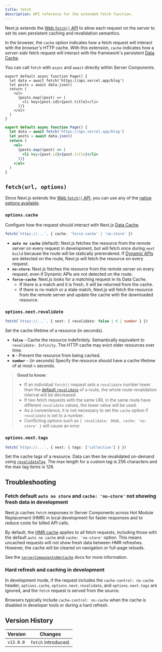 ```yaml
---
title: fetch
description: API reference for the extended fetch function.
---
```


Next.js extends the [Web `fetch()` API](https://developer.mozilla.org/docs/Web/API/Fetch_API) to allow each request on the server to set its own persistent caching and revalidation semantics.

In the browser, the `cache` option indicates how a fetch request will interact with the _browser's_ HTTP cache. With this extension, `cache` indicates how a _server-side_ fetch request will interact with the framework's persistent [Data Cache](/docs/app/deep-dive/caching#data-cache).

You can call `fetch` with `async` and `await` directly within Server Components.

```tsx filename="app/page.tsx" switcher
export default async function Page() {
  let data = await fetch('https://api.vercel.app/blog')
  let posts = await data.json()
  return (
    <ul>
      {posts.map((post) => (
        <li key={post.id}>{post.title}</li>
      ))}
    </ul>
  )
}
```

```jsx filename="app/page.js" switcher
export default async function Page() {
  let data = await fetch('https://api.vercel.app/blog')
  let posts = await data.json()
  return (
    <ul>
      {posts.map((post) => (
        <li key={post.id}>{post.title}</li>
      ))}
    </ul>
  )
}
```

## `fetch(url, options)`

Since Next.js extends the [Web `fetch()` API](https://developer.mozilla.org/docs/Web/API/Fetch_API), you can use any of the [native options available](https://developer.mozilla.org/docs/Web/API/fetch#parameters).

### `options.cache`

Configure how the request should interact with Next.js [Data Cache](/docs/app/deep-dive/caching#data-cache).

```ts
fetch(`https://...`, { cache: 'force-cache' | 'no-store' })
```

- **`auto no cache`** (default): Next.js fetches the resource from the remote server on every request in development, but will fetch once during `next build` because the route will be statically prerendered. If [Dynamic APIs](/docs/app/getting-started/partial-prerendering#dynamic-rendering) are detected on the route, Next.js will fetch the resource on every request.
- **`no-store`**: Next.js fetches the resource from the remote server on every request, even if Dynamic APIs are not detected on the route.
- **`force-cache`**: Next.js looks for a matching request in its Data Cache.
  - If there is a match and it is fresh, it will be returned from the cache.
  - If there is no match or a stale match, Next.js will fetch the resource from the remote server and update the cache with the downloaded resource.

### `options.next.revalidate`

```ts
fetch(`https://...`, { next: { revalidate: false | 0 | number } })
```

Set the cache lifetime of a resource (in seconds).

- **`false`** - Cache the resource indefinitely. Semantically equivalent to `revalidate: Infinity`. The HTTP cache may evict older resources over time.
- **`0`** - Prevent the resource from being cached.
- **`number`** - (in seconds) Specify the resource should have a cache lifetime of at most `n` seconds.

> **Good to know**:
>
> - If an individual `fetch()` request sets a `revalidate` number lower than the [default `revalidate`](/docs/app/api-reference/file-conventions/route-segment-config#revalidate) of a route, the whole route revalidation interval will be decreased.
> - If two fetch requests with the same URL in the same route have different `revalidate` values, the lower value will be used.
> - As a convenience, it is not necessary to set the `cache` option if `revalidate` is set to a number.
> - Conflicting options such as `{ revalidate: 3600, cache: 'no-store' }` will cause an error.

### `options.next.tags`

```ts
fetch(`https://...`, { next: { tags: ['collection'] } })
```

Set the cache tags of a resource. Data can then be revalidated on-demand using [`revalidateTag`](https://nextjs.org/docs/app/api-reference/functions/revalidateTag). The max length for a custom tag is 256 characters and the max tag items is 128.

## Troubleshooting

### Fetch default `auto no store` and `cache: 'no-store'` not showing fresh data in development

Next.js caches `fetch` responses in Server Components across Hot Module Replacement (HMR) in local development for faster responses and to reduce costs for billed API calls.

By default, the [HMR cache](/docs/app/api-reference/config/next-config-js/serverComponentsHmrCache) applies to all fetch requests, including those with the default `auto no cache` and `cache: 'no-store'` option. This means uncached requests will not show fresh data between HMR refreshes. However, the cache will be cleared on navigation or full-page reloads.

See the [`serverComponentsHmrCache`](/docs/app/api-reference/config/next-config-js/serverComponentsHmrCache) docs for more information.

### Hard refresh and caching in development

In development mode, if the request includes the `cache-control: no-cache` header, `options.cache`, `options.next.revalidate`, and `options.next.tags` are ignored, and the `fetch` request is served from the source.

Browsers typically include `cache-control: no-cache` when the cache is disabled in developer tools or during a hard refresh.

## Version History

| Version   | Changes             |
| --------- | ------------------- |
| `v13.0.0` | `fetch` introduced. |
